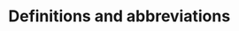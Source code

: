 # Definitions and abbreviations

<!--
Definities van begrippen en afkortingen die noodzakelijk zijn om dit document te begrijpen en het protocol op een gepaste manier te kunnen uitvoeren.
-->
